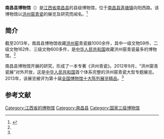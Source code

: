 '''南昌县博物馆'''（{{lang-en|Nanchang County Museum}}）是[[江西省|江西省]][[南昌县|南昌县]]的县级博物馆，位于[[南昌县|南昌县]][[莲塘镇|莲塘镇]]向阳西路。该博物馆以[[洪州窑|洪州窑]][[青瓷|青瓷]]的展览及研究而闻名。<ref name=ifeng>{{Cite web |url=http://fashion.ifeng.com/travel/news/china/detail_2013_06/28/26905780_0.shtml |title=南昌县博物馆摘博物馆界“奥斯卡奖” 仅七人编制，凤凰网，2013-06-28 |access-date=2013-06-28 |archive-date=2016-03-04 |archive-url=https://web.archive.org/web/20160304125047/http://fashion.ifeng.com/travel/news/china/detail_2013_06/28/26905780_0.shtml |dead-url=no }}</ref>

==简介==
截至2013年，南昌县博物馆收藏[[洪州窑|洪州窑]]青瓷器1000余件，其中一级文物59件、二级文物162件、三级文物600多件，是[[中华人民共和国|中华人民共和国]]收藏洪州窑青瓷最多的博物馆。<ref name=ifeng/>

南昌县博物馆开展的研究，形成了一本专著《洪州青瓷》。2012年9月，“洪州窑青瓷展”对外开放，这是[[中华人民共和国|中华人民共和国]]首个体系完整的洪州窑青瓷大型专题展览。2013年，该展览被评为第十届[[全国博物馆十大陈列展览精品|全国博物馆十大陈列展览精品]]。<ref name=ifeng/>

==参考文献==
{{reflist}}

[[Category:江西省的博物馆|Category:江西省的博物馆]]
[[Category:南昌县|Category:南昌县]]
[[Category:国家三级博物馆|Category:国家三级博物馆]]